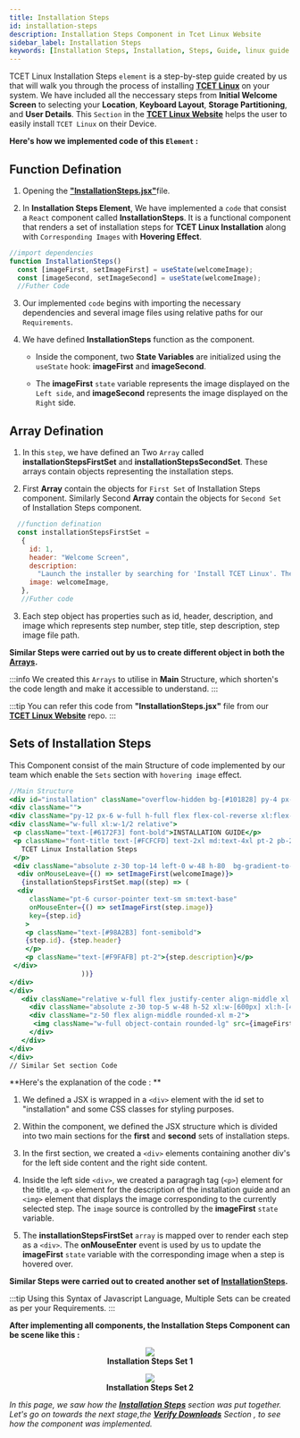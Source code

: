 ```yaml
---
title: Installation Steps
id: installation-steps
description: Installation Steps Component in Tcet Linux Website
sidebar_label: Installation Steps
keywords: [Installation Steps, Installation, Steps, Guide, linux guide ]
---
```

TCET Linux Installation Steps `element` is a step-by-step guide created by us that will walk you through the process of installing [**TCET Linux**](https://github.com/tcet-opensource/tcet-linux/releases/download/v0.5-beta/checksum) on your system. We have included all the neccessary steps from **Initial Welcome Screen** to selecting your **Location**, **Keyboard Layout**, **Storage Partitioning**, and **User Details**. This `Section` in the [**TCET Linux Website**](https://linux.tcetmumbai.in/) helps the user to easily install `TCET Linux` on their Device.

**Here's how we implemented code of this `Element` :**

## Function Defination

1. Opening the [**"InstallationSteps.jsx"**](https://github.com/tcet-opensource/tcet-linux-website/blob/main/src/components/InstallationSteps.jsx)file.

2. In **Installation Steps Element**, We have implemented a `code` that consist a `React` component called **InstallationSteps**. It is a functional component that renders a set of installation steps for **TCET Linux Installation** along with `Corresponding Images` with **Hovering Effect**.

  ``` jsx title="InstallationSteps.jsx" {1-2,11-12} showLineNumbers
//import dependencies
function InstallationSteps() 
    const [imageFirst, setImageFirst] = useState(welcomeImage);
    const [imageSecond, setImageSecond] = useState(welcomeImage);
    //Futher Code
  ```
3. Our implemented `code` begins with importing the necessary dependencies and several image files using relative paths for our `Requirements`.

4. We have defined **InstallationSteps** function as the component.

   - Inside the component, two **State Variables** are initialized using the `useState` hook: **imageFirst** and **imageSecond**.

   - The **imageFirst** `state` variable represents the image displayed on the `Left side`, and **imageSecond** represents the image displayed on the `Right` side.

## Array Defination 

1. In this `step`, we have defined an Two `Array` called **installationStepsFirstSet** and **installationStepsSecondSet**. These arrays contain objects representing the installation steps.

2. First **Array** contain the objects for `First Set` of Installation Steps component. Similarly Second **Array** contain the objects for `Second Set` of Installation Steps component.

 ```jsx title="InstallationSteps.jsx" {2,4-8} showLineNumbers
   //function defination
   const installationStepsFirstSet = 
    {
      id: 1,
      header: "Welcome Screen",
      description:
        "Launch the installer by searching for 'Install TCET Linux'. The installer will look like this.",
      image: welcomeImage,
    },
    //Futher code
 ```

3. Each step object has properties such as id, header, description, and image which represents step number, step title, step description, step image file path.

**Similar Steps were carried out by us to create different object in both the [Arrays](#array-defination).**

:::info
We created this `Arrays` to utilise in **Main** Structure, which shorten's the code length and make it accessible to understand.
:::

:::tip
You can refer this code from **"InstallationSteps.jsx"** file from our [**TCET Linux Website**](https://github.com/tcet-opensource/tcet-linux-website) repo.
:::

## Sets of Installation Steps

This Component consist of the main Structure of code implemented by our team which enable the `Sets` section with `hovering image` effect.

   ``` jsx title="InstallationSteps.jsx" {2,6,7,8,11,12,15,16,19,21} showLineNumbers
   //Main Structure
<div id="installation" className="overflow-hidden bg-[#101828] py-4 px-4 lg:px-12">
 <div className="">
  <div className="py-12 px-6 w-full h-full flex flex-col-reverse xl:flex-row md:flex-row">
   <div className="w-full xl:w-1/2 relative">
    <p className="text-[#6172F3] font-bold">INSTALLATION GUIDE</p>
    <p className="font-title text-[#FCFCFD] text-2xl md:text-4xl pt-2 pb-2">
      TCET Linux Installation Steps
    </p>
    <div className="absolute z-30 top-14 left-0 w-48 h-80  bg-gradient-to-r from-teal-100 via-indigo-500 to-pink-100 opacity-30 blur-2xl flex-none order-4 rounded-xl transform -rotate-45"></div>
     <div onMouseLeave={() => setImageFirst(welcomeImage)}>
      {installationStepsFirstSet.map((step) => (
     <div
        className="pt-6 cursor-pointer text-sm sm:text-base"
        onMouseEnter={() => setImageFirst(step.image)}
        key={step.id}
       >
       <p className="text-[#98A2B3] font-semibold">
       {step.id}. {step.header}
       </p>
       <p className="text-[#F9FAFB] pt-2">{step.description}</p>
    </div>
                     ))}
   </div>
  </div>
      <div className="relative w-full flex justify-center align-middle xl:w-1/2">
        <div className="absolute z-30 top-5 w-48 h-52 xl:w-[600px] xl:h-[450px] bg-[#98A2B3] opacity-30 blur-2xl flex-none order-4 rounded-full"></div>
        <div className="z-50 flex align-middle rounded-xl m-2">
         <img className="w-full object-contain rounded-lg" src={imageFirst} />
        </div>
      </div>
 </div>
</div>
// Similar Set section Code
```

**Here's the explanation of the code : **

 1. We defined a JSX is wrapped in a `<div>` element with the id set to "installation" and some CSS classes for styling purposes. 

 2. Within the component, we defined the JSX structure which is divided into two main sections for the **first** and **second** sets of installation steps.

 3. In the first section, we created a `<div>` elements containing another div's for the left side content and the right side content.
 
 4. Inside the left side `<div>`, we created a paragragh tag (`<p>`) element for the title, a `<p>` element for the description of the installation guide and an `<img>` element that displays the image corresponding to the currently selected step. The `image` source is controlled by the **imageFirst** `state` variable.

 5. The **installationStepsFirstSet** `array` is mapped over to render each step as a `<div>`. The **onMouseEnter** event is used by us to update the **imageFirst** `state` variable with the corresponding image when a step is hovered over.

**Similar Steps were carried out to created another set of [InstallationSteps](#sets-of-installation-steps).**

:::tip
Using this Syntax of Javascript Language, Multiple Sets can be created as per your Requirements.
:::

**After implementing all components, the Installation Steps Component can be scene like this :**


<figure>
    <center><img src={set1} style={{ border: "2px solid gray" }} /></center>
    <center><b><figcaption>Installation Steps Set 1</figcaption></b></center>
</figure>


<figure>
    <center><img src={set2} style={{ border: "2px solid gray" }} /></center>
    <center><b><figcaption>Installation Steps Set 2</figcaption></b></center>
</figure>

*In this page, we saw how the [**Installation Steps**](installation-steps) section was put together. Let's go on towards the next stage,the [**Verify Downloads**](verify-downloads) Section , to see how the component was implemented.*

